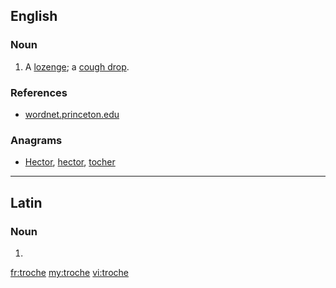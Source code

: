 {{also|trochę}}
==English==

===Noun===
{{en-noun|troches}}

# A [[lozenge]]; a [[cough drop]].

===References===
* [http://wordnet.princeton.edu/perl/webwn?s=troche wordnet.princeton.edu]

===Anagrams===
* [[Hector#English|Hector]], [[hector#English|hector]], [[tocher#English|tocher]]

----

==Latin==

===Noun===
{{la-noun-form|troche}}

# {{inflection of|trochus|trochus|voc|s|lang=la}}
{{count page|[[Wiktionary:Page count]]}}

[[fr:troche]]
[[my:troche]]
[[vi:troche]]
